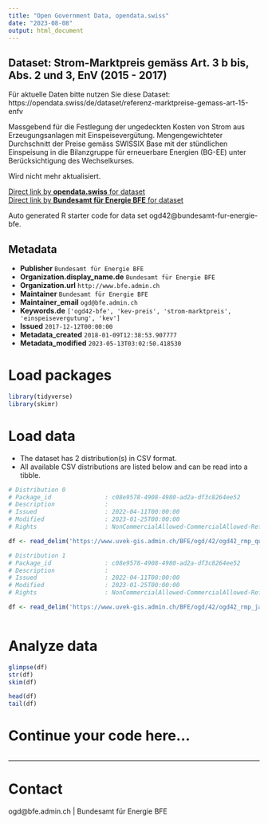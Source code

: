 ```yaml
---
title: "Open Government Data, opendata.swiss"
date: "2023-08-08"
output: html_document
---
```


## Dataset: Strom-Marktpreis gemäss Art. 3 b bis, Abs. 2 und 3, EnV (2015 - 2017)

Für aktuelle Daten bitte nutzen Sie diese Dataset: https://opendata.swiss/de/dataset/referenz-marktpreise-gemass-art-15-enfv

Massgebend für die Festlegung der ungedeckten Kosten von Strom aus Erzeugungsanlagen mit Einspeisevergütung. Mengengewichteter Durchschnitt der Preise gemäss SWISSIX Base mit der stündlichen Einspeisung in die Bilanzgruppe für erneuerbare Energien (BG-EE) unter Berücksichtigung des Wechselkurses. 

Wird nicht mehr aktualisiert.


[Direct link by **opendata.swiss** for dataset](https://opendata.swiss/de/dataset/strom-marktpreis-gemass-art-3-b-bis-abs-2-und-3-env)<br>
[Direct link by **Bundesamt für Energie BFE** for dataset](http://www.bfe.admin.ch/ogd42)

Auto generated R starter code for data set ogd42@bundesamt-fur-energie-bfe.

## Metadata

- **Publisher** `Bundesamt für Energie BFE`
- **Organization.display_name.de** `Bundesamt für Energie BFE`
- **Organization.url** `http://www.bfe.admin.ch`
- **Maintainer** `Bundesamt für Energie BFE`
- **Maintainer_email** `ogd@bfe.admin.ch`
- **Keywords.de** `['ogd42-bfe', 'kev-preis', 'strom-marktpreis', 'einspeisevergutung', 'kev']`
- **Issued** `2017-12-12T00:00:00`
- **Metadata_created** `2018-01-09T12:38:53.907777`
- **Metadata_modified** `2023-05-13T03:02:50.418530`


# Load packages

```r

library(tidyverse)
library(skimr)

```

# Load data

-   The dataset has 2 distribution(s) in CSV format.
-   All available CSV distributions are listed below and can be read into a tibble.

```r

# Distribution 0
# Package_id               : c08e9578-4908-4980-ad2a-df3c8264ee52
# Description              : 
# Issued                   : 2022-04-11T00:00:00
# Modified                 : 2023-01-25T00:00:00
# Rights                   : NonCommercialAllowed-CommercialAllowed-ReferenceRequired

df <- read_delim('https://www.uvek-gis.admin.ch/BFE/ogd/42/ogd42_rmp_quartalspreise_2015-2017.csv')

# Distribution 1
# Package_id               : c08e9578-4908-4980-ad2a-df3c8264ee52
# Description              : 
# Issued                   : 2022-04-11T00:00:00
# Modified                 : 2023-01-25T00:00:00
# Rights                   : NonCommercialAllowed-CommercialAllowed-ReferenceRequired

df <- read_delim('https://www.uvek-gis.admin.ch/BFE/ogd/42/ogd42_rmp_jahrespreise_2015-2017.csv')



```

# Analyze data

```r

glimpse(df)
str(df)
skim(df)

head(df)
tail(df)

```

# Continue your code here...

```r

```

------------------------------------------------------------------------

# Contact

ogd@bfe.admin.ch | Bundesamt für Energie BFE
